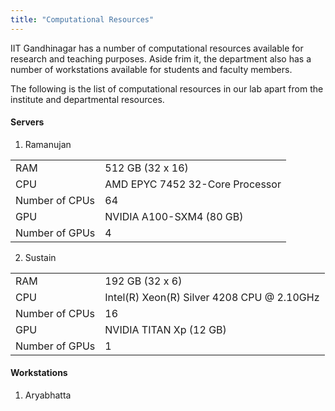 ```yaml
---
title: "Computational Resources"
---
```


IIT Gandhinagar has a number of computational resources available for research and teaching purposes. Aside frim it, the department also has a number of workstations available for students and faculty members.

The following is the list of computational resources in our lab apart from the institute and departmental resources.

#### Servers
1. Ramanujan

| | |
| -- | -- |
| RAM | 512 GB (32 x 16) |
| CPU | AMD EPYC 7452 32-Core Processor |
| Number of CPUs | 64 |
| GPU | NVIDIA A100-SXM4 (80 GB) |
| Number of GPUs | 4 |

2. Sustain

| | |
| -- | -- |
| RAM | 192 GB (32 x 6) |
| CPU | Intel(R) Xeon(R) Silver 4208 CPU @ 2.10GHz |
| Number of CPUs | 16 |
| GPU | NVIDIA TITAN Xp (12 GB) |
| Number of GPUs | 1 |


#### Workstations

1. Aryabhatta
